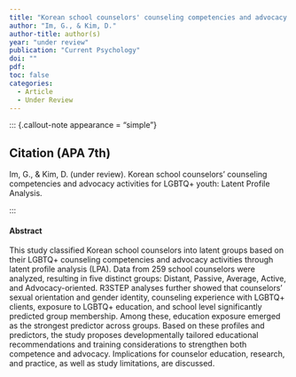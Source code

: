 ```yaml
---
title: "Korean school counselors' counseling competencies and advocacy activities for LGBTQ+ youth: A latent profile analysis"
author: "Im, G., & Kim, D."
author-title: author(s)
year: "under review"
publication: "Current Psychology"
doi: ""
pdf: 
toc: false
categories:
  - Article
  - Under Review
---
```


::: {.callout-note appearance = "simple"}

## Citation (APA 7th)

Im, G., & Kim, D. (under review). Korean school counselors' counseling competencies and advocacy activities for LGBTQ+ youth: Latent Profile Analysis.

:::

#### Abstract

This study classified Korean school counselors into latent groups based on their LGBTQ+ counseling competencies and advocacy activities through latent profile analysis (LPA). Data from 259 school counselors were analyzed, resulting in five distinct groups: Distant, Passive, Average, Active, and Advocacy-oriented. R3STEP analyses further showed that counselors’ sexual orientation and gender identity, counseling experience with LGBTQ+ clients, exposure to LGBTQ+ education, and school level significantly predicted group membership. Among these, education exposure emerged as the strongest predictor across groups. Based on these profiles and predictors, the study proposes developmentally tailored educational recommendations and training considerations to strengthen both competence and advocacy. Implications for counselor education, research, and practice, as well as study limitations, are discussed.

